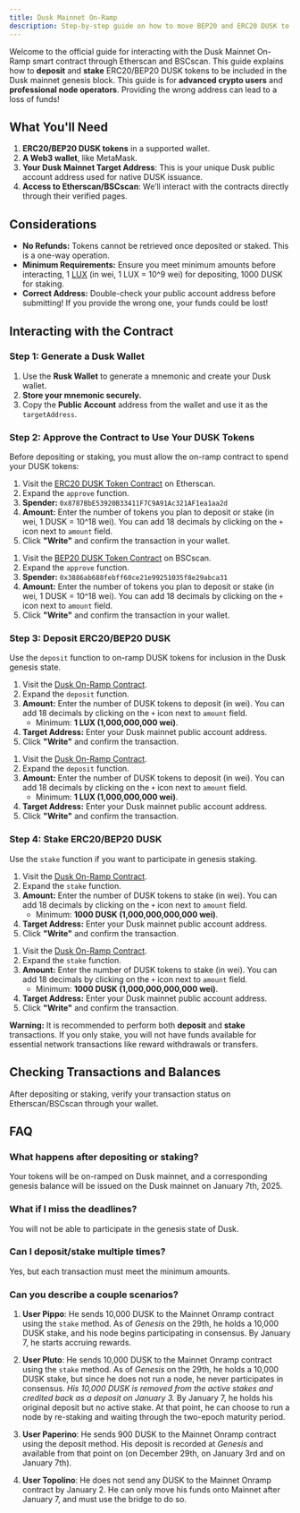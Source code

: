 ```yaml
---
title: Dusk Mainnet On-Ramp
description: Step-by-step guide on how to move BEP20 and ERC20 DUSK to be included in the Dusk mainnet genesis.
---
```


Welcome to the official guide for interacting with the Dusk Mainnet On-Ramp smart contract through Etherscan and BSCscan. This guide explains how to **deposit** and **stake** ERC20/BEP20 DUSK tokens to be included in the Dusk mainnet genesis block. This guide is for **advanced crypto users** and **professional node operators**. Providing the wrong address can lead to a loss of funds!

## **What You'll Need**

1. **ERC20/BEP20 DUSK tokens** in a supported wallet.
2. **A Web3 wallet**, like MetaMask.
3. **Your Dusk Mainnet Target Address**: This is your unique Dusk public account address used for native DUSK issuance.
4. **Access to Etherscan/BSCscan**: We’ll interact with the contracts directly through their verified pages.

## **Considerations**

- **No Refunds:** Tokens cannot be retrieved once deposited or staked. This is a one-way operation.
- **Minimum Requirements:** Ensure you meet minimum amounts before interacting, 1 [LUX](/learn/glossary#lux) (in wei, 1 LUX = 10^9 wei) for depositing, 1000 DUSK for staking.
- **Correct Address:** Double-check your public account address before submitting! If you provide the wrong one, your funds could be lost!

## **Interacting with the Contract**

### **Step 1: Generate a Dusk Wallet**
1. Use the **Rusk Wallet** to generate a mnemonic and create your Dusk wallet.
2. **Store your mnemonic securely.**
3. Copy the **Public Account** address from the wallet and use it as the `targetAddress`.

### **Step 2: Approve the Contract to Use Your DUSK Tokens**

Before depositing or staking, you must allow the on-ramp contract to spend your DUSK tokens:


<Tabs syncKey="network">
   <TabItem label="ERC20 DUSK">

   1. Visit the [ERC20 DUSK Token Contract](https://etherscan.io/address/0x940a2dB1B7008B6C776d4faaCa729d6d4A4AA551#writeContract#F1) on Etherscan.
   2. Expand the `approve` function.
   3. **Spender:** `0x8787BbE53920B33411F7C9A91Ac321AF1ea1aa2d`
   4. **Amount:** Enter the number of tokens you plan to deposit or stake (in wei, 1 DUSK = 10^18 wei). You can add 18 decimals by clicking on the `+` icon next to `amount` field.
   5. Click **"Write"** and confirm the transaction in your wallet.

   </TabItem>
   <TabItem label="BEP20 DUSK">

   1. Visit the [BEP20 DUSK Token Contract](https://bscscan.com/address/0xB2BD0749DBE21f623d9BABa856D3B0f0e1BFEc9C#writeContract#F1) on BSCscan.
   2. Expand the `approve` function.
   3. **Spender:** `0x3886ab688febff60ce21e99251035f8e29abca31`
   4. **Amount:** Enter the number of tokens you plan to deposit or stake (in wei, 1 DUSK = 10^18 wei). You can add 18 decimals by clicking on the `+` icon next to `amount` field.
   5. Click **"Write"** and confirm the transaction in your wallet.

   </TabItem>
</Tabs>

### **Step 3: Deposit ERC20/BEP20 DUSK**

Use the `deposit` function to on-ramp DUSK tokens for inclusion in the Dusk genesis state.

<Tabs syncKey="network">
   <TabItem label="ERC20 DUSK">

   1. Visit the [Dusk On-Ramp Contract](https://etherscan.io/address/0x8787BbE53920B33411F7C9A91Ac321AF1ea1aa2d#writeContract#F1).
   2. Expand the `deposit` function.
   3. **Amount:** Enter the number of DUSK tokens to deposit (in wei). You can add 18 decimals by clicking on the `+` icon next to `amount` field.
      - Minimum: **1 LUX (1,000,000,000 wei)**.
   4. **Target Address:** Enter your Dusk mainnet public account address.
   5. Click **"Write"** and confirm the transaction.

   </TabItem>
   <TabItem label="BEP20 DUSK">

   1. Visit the [Dusk On-Ramp Contract](https://bscscan.com/address/0x3886ab688febff60ce21e99251035f8e29abca31#writeContract#F1).
   2. Expand the `deposit` function.
   3. **Amount:** Enter the number of DUSK tokens to deposit (in wei). You can add 18 decimals by clicking on the `+` icon next to `amount` field.
      - Minimum: **1 LUX (1,000,000,000 wei)**.
   4. **Target Address:** Enter your Dusk mainnet public account address.
   5. Click **"Write"** and confirm the transaction.

   </TabItem>
</Tabs>

### **Step 4: Stake ERC20/BEP20 DUSK**

Use the `stake` function if you want to participate in genesis staking.

<Tabs syncKey="network">
   <TabItem label="ERC20 DUSK">

   1. Visit the [Dusk On-Ramp Contract](https://etherscan.io/address/0x8787BbE53920B33411F7C9A91Ac321AF1ea1aa2d#writeContract#F2).
   2. Expand the `stake` function.
   3. **Amount:** Enter the number of DUSK tokens to stake (in wei). You can add 18 decimals by clicking on the `+` icon next to `amount` field.
      - Minimum: **1000 DUSK (1,000,000,000,000 wei)**.
   4. **Target Address:** Enter your Dusk mainnet public account address.
   5. Click **"Write"** and confirm the transaction.

   </TabItem>
   <TabItem label="BEP20 DUSK">

   1. Visit the [Dusk On-Ramp Contract](https://bscscan.com/address/0x3886ab688febff60ce21e99251035f8e29abca31#writeContract#F2).
   2. Expand the `stake` function.
   3. **Amount:** Enter the number of DUSK tokens to stake (in wei). You can add 18 decimals by clicking on the `+` icon next to `amount` field.
      - Minimum: **1000 DUSK (1,000,000,000,000 wei)**.
   4. **Target Address:** Enter your Dusk mainnet public account address.
   5. Click **"Write"** and confirm the transaction.

   </TabItem>
</Tabs>

**Warning:** It is recommended to perform both **deposit** and **stake** transactions. If you only stake, you will not have funds available for essential network transactions like reward withdrawals or transfers.

## **Checking Transactions and Balances**

After depositing or staking, verify your transaction status on Etherscan/BSCscan through your wallet. 

## **FAQ**

### **What happens after depositing or staking?**
Your tokens will be on-ramped on Dusk mainnet, and a corresponding genesis balance will be issued on the Dusk mainnet on January 7th, 2025.

### **What if I miss the deadlines?**
You will not be able to participate in the genesis state of Dusk.

### **Can I deposit/stake multiple times?**
Yes, but each transaction must meet the minimum amounts.

### **Can you describe a couple scenarios?**

1. **User Pippo**: He sends 10,000 DUSK to the Mainnet Onramp contract using the `stake` method. As of _Genesis_ on the 29th, he holds a 10,000 DUSK stake, and his node begins participating in consensus. By January 7, he starts accruing rewards.

2. **User Pluto**: He sends 10,000 DUSK to the Mainnet Onramp contract using the `stake` method. As of _Genesis_ on the 29th, he holds a 10,000 DUSK stake, but since he does not run a node, he never participates in consensus. _His 10,000 DUSK is removed from the active stakes and credited back as a deposit on January 3._ By January 7, he holds his original deposit but no active stake. At that point, he can choose to run a node by re-staking and waiting through the two-epoch maturity period.

3. **User Paperino**: He sends 900 DUSK to the Mainnet Onramp contract using the deposit method. His deposit is recorded at _Genesis_ and available from that point on (on December 29th, on January 3rd and  on January 7th).

4. **User Topolino**: He does not send any DUSK to the Mainnet Onramp contract by January 2. He can only move his funds onto Mainnet after January 7, and must use the bridge to do so.
